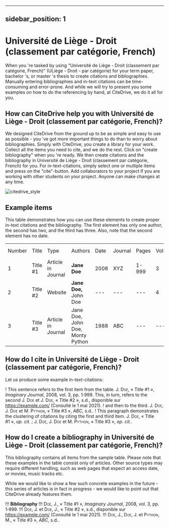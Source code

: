 
---
sidebar_position: 1
---

# Université de Liège - Droit (classement par catégorie, French)

When you 're tasked by using "Université de Liège - Droit (classement par catégorie, French)" (ULiège - Droit - par catégorie) for your term paper, bachelor 's, or master 's thesis to create citations and bibliographies.
Manually entering bibliographies and in-text citations can be time-consuming and error-prone. And while we will try to present you some examples on how to do the referencing by hand, at CiteDrive, we do it all for you.

<!---
## About  Université de Liège - Droit (classement par catégorie, French)

* Title: Université de Liège - Droit (classement par catégorie, French)
* Short Title (Id): ULiège - Droit - par catégorie)
* Authors: Université de Liège - Droit (classement par catégorie, French)
* Download: Université de Liège - Droit (classement par catégorie, French)
 --->

## How can CiteDrive help you with Université de Liège - Droit (classement par catégorie, French)?

We designed CiteDrive from the ground up to be as simple and easy to use as possible - you 've got more important things to do than to worry about bibliographies. Simply with CiteDrive, you create a library for your work. Collect all the items you need to cite, and we do the rest. Click on "create bibliography" when you 're ready. We then create citations and the bibliography in Université de Liège - Droit (classement par catégorie, French) for you. For in-text-citations, simply select one or multiple items and press on the "cite"-button. Add collaborators to your project if you are working with other students on your project. Anyone can make changes at any time.


![citedrive_style](images/universite-de-liege--droit-classement-par-categorie-french.svg "Choose Université de Liège - Droit (classement par catégorie, French) in the CiteDrive App")


## Example items

This table demonstrates how you can use these elements to create proper in-text citations and the bibliography. The first element has only one author, the second has two, and the third has three. Also, note that the second element has no date.


<table>
  <tr>
   <td>Number
   </td>
   <td>Title
   </td>
   <td>Type
   </td>
   <td>Authors
   </td>
   <td>Date
   </td>
   <td>Journal
   </td>
   <td>Pages
   </td>
   <td>Volume
   </td>
   <td>Issue
   </td>
   <td>Access Date
   </td>
  </tr>
  <tr>
   <td>1
   </td>
   <td>Title #1
   </td>
   <td>Article in Journal
   </td>
   <td><strong>Jane Doe</strong>
   </td>
   <td>2008
   </td>
   <td>XYZ
   </td>
   <td>1-999
   </td>
   <td>3
   </td>
   <td>2
   </td>
   <td>--
   </td>
  </tr>
  <tr>
   <td>
2
   </td>
   <td>Title #2
   </td>
   <td>Website
   </td>
   <td><strong>Jane Doe, </strong>John Doe
   </td>
   <td>---
   </td>
   <td>---
   </td>
   <td>---
   </td>
   <td>4
   </td>
   <td>---
   </td>
   <td>2020-05-01
   </td>
  </tr>
  <tr>
   <td>3
   </td>
   <td>Title #3
   </td>
   <td>Article in Journal
   </td>
   <td>Jane Doe, John Doe, Monty Python
   </td>
   <td>1988
   </td>
   <td>ABC
   </td>
   <td>---
   </td>
   <td>---
   </td>
   <td>16
   </td>
   <td>---
   </td>
  </tr>
</table>



## How do I cite in  Université de Liège - Droit (classement par catégorie, French)?

Let us produce some example in-text-citations:

! This sentence refers to the first item from the table. J. <span style="font-variant:small-caps;">Doe</span>, « Title #1 », <i>Imaginary Journal</i>, 2008, vol. 3, pp. 1‑999. This, in turn, refers to the second J. <span style="font-variant:small-caps;">Doe</span> et J. <span style="font-variant:small-caps;">Doe</span>, « Title #2 », s.d., disponible sur https://example.com/ (Consulté le 1 mai 2021).
! and then to the third.  J. <span style="font-variant:small-caps;">Doe</span>, J. <span style="font-variant:small-caps;">Doe</span> et M. <span style="font-variant:small-caps;">Python</span>, « Title #3 », <i>ABC</i>, s.d..
! This paragraph demonstrates the clustering of citations by citing the first and third item. J. <span style="font-variant:small-caps;">Doe</span>, « Title #1 », <i>op. cit.</i> ; J. <span style="font-variant:small-caps;">Doe</span>, J. <span style="font-variant:small-caps;">Doe</span> et M. <span style="font-variant:small-caps;">Python</span>, « Title #3 », <i>op. cit.</i>.



## How do I create a bibliography in Université de Liège - Droit (classement par catégorie, French)?

This bibliography contains all items from the sample table. Please note that these examples in the table consist only of articles. Other source types may require different handling, such as web pages that expect an access date, or movies, music tracks etc.

While we would like to show a few such concrete examples in the future - this series of articles is in fact in progress - we would like to point out that CiteDrive already features them.


!!! **Bibliography**
!!! <span style="font-variant:small-caps;">Doe</span>, J., « Title #1 », <i>Imaginary Journal</i>, 2008, vol. 3, pp. 1‑999.
!!! <span style="font-variant:small-caps;">Doe</span>, J. et <span style="font-variant:small-caps;">Doe</span>, J., « Title #2 », s.d., disponible sur https://example.com/ (Consulté le 1 mai 2021).
!!! <span style="font-variant:small-caps;">Doe</span>, J., <span style="font-variant:small-caps;">Doe</span>, J. et <span style="font-variant:small-caps;">Python</span>, M., « Title #3 », <i>ABC</i>, s.d..


```
        